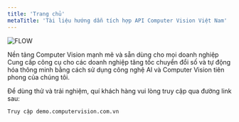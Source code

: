 ```yaml
---
title: 'Trang chủ'
metaTitle: 'Tài liệu hướng dẫn tích hợp API Computer Vision Việt Nam'
---
```


![FLOW](https://demo.computervision.com.vn/Web_logo.svg)

Nền tảng Computer Vision mạnh mẽ và sẵn dùng cho mọi doanh nghiệp
Cung cấp công cụ cho các doanh nghiệp tăng tốc chuyển đổi số và tự động hóa thông minh bằng cách sử dụng công nghệ AI và Computer Vision tiên phong của chúng tôi.

Để dùng thử và trải nghiệm, quí khách hàng vui lòng truy cập qua đường link sau:

`Truy cập demo.computervision.com.vn`

